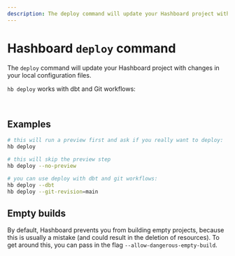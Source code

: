 ```yaml
---
description: The deploy command will update your Hashboard project with changes in your local configuration files.
---
```



# Hashboard `deploy` command

The `deploy` command will update your Hashboard project with changes in your local configuration files.

`hb deploy` works with dbt and Git workflows:
<br />
<Cards>
  <Card arrow icon=" " title="dbt workflows" href="/docs/data-ops/dbt-integration" />
  <Card arrow icon=" " title="Git workflows" href="/docs/data-ops/git-integration" />
</Cards>

<br />

## Examples

```bash filename="examples"
# this will run a preview first and ask if you really want to deploy:
hb deploy

# this will skip the preview step
hb deploy --no-preview

# you can use deploy with dbt and git workflows:
hb deploy --dbt
hb deploy --git-revision=main
```

## Empty builds

By default, Hashboard prevents you from building empty projects, because this is usually a mistake (and could result in the deletion of resources).  To get around this, you can pass in the flag `--allow-dangerous-empty-build`.
